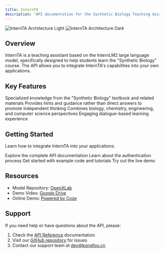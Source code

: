 ```yaml
---
title: InternTA 
description: "API documentation for the Synthetic Biology Teaching Assistant powered by InternLM2"
---
```


<img
  className="block dark:hidden"
  src="/images/internTA-EN.png"
  alt="InternTA Architecture Light"
/>
<img
  className="hidden dark:block"
  src="/images/internTA-EN.png"
  alt="InternTA Architecture Dark"
/>

## Overview

InternTA is a teaching assistant based on the InternLM2 large language model, specifically designed to help students learn the "Synthetic Biology" course. The API allows you to integrate InternTA's capabilities into your own applications.

## Key Features

<CardGroup cols={2}>
  <Card
    title="Synthetic Biology Expertise"
    icon="dna"
  >
    Specialized knowledge from the "Synthetic Biology" textbook and related materials
  </Card>
  <Card
    title="Guided Learning"
    icon="graduation-cap"
  >
    Provides hints and guidance rather than direct answers to promote independent thinking
  </Card>
  <Card
    title="Cross-disciplinary Knowledge"
    icon="microscope"
  >
    Combines biology, chemistry, engineering, and computer science perspectives
  </Card>
  <Card
    title="Interactive Teaching"
    icon="comments"
  >
    Engaging dialogue-based learning experience
  </Card>
</CardGroup>

## Getting Started

Learn how to integrate InternTA into your applications:

<CardGroup cols={2}>
  <Card
    title="API Reference"
    icon="code"
    href="/api-reference/introduction"
  >
    Explore the complete API documentation
  </Card>
  <Card
    title="Authentication"
    icon="key"
    href="http://localhost:3000/api-reference/introduction#authentication"
  >
    Learn about the authentication process
  </Card>
  <Card
    title="Quick Start"
    icon="rocket"
    href="/quickstart"
  >
    Get started with example code and tutorials
  </Card>
  <Card
    title="Demo Application"
    icon="play"
    href="https://ecopi.chat"
  >
    Try out the live demo
  </Card>
</CardGroup>

## Resources

- Model Repository: [OpenXLab](https://openxlab.org.cn/models/detail/Kongfoo_EC/internTA)
- Demo Video: [Google Drive](https://drive.google.com/file/d/1ZuOSX62aLsM21x3F_5N3jznDHkPgDigJ/view?usp=sharing)
- Online Demo: [Powered by Coze](https://ecopi.chat/)

## Support

If you need help or have questions about the API, please:

1. Check the [API Reference](/api-reference/introduction) documentation
2. Visit our [GitHub repository](https://github.com/kongfoo-ai/internTA) for issues
3. Contact our support team at dev@kongfoo.cn
